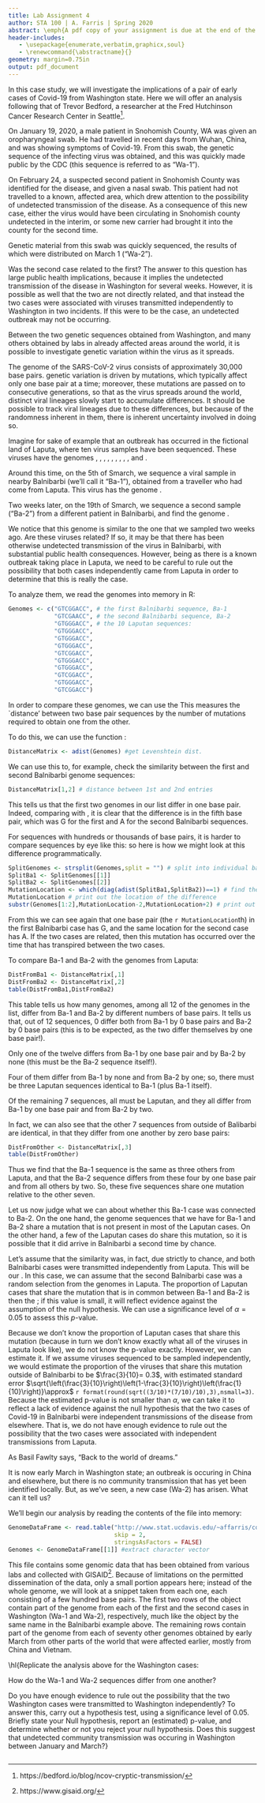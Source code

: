 ```yaml
---
title: Lab Assignment 4
author: STA 100 | A. Farris | Spring 2020
abstract: \emph{A pdf copy of your assignment is due at the end of the day (11:59pm PT) Monday, May 11. Submission of the pdf will be through Canvas. Please put in the effort to make it look reasonably professional -- you're encouraged to use R Markdown. Note that specific tasks for you are \hl{highlighted}. You are free to work in groups, but you must submit your own writeup, and run your own code.}
header-includes:
   - \usepackage{enumerate,verbatim,graphicx,soul}
   - \renewcommand{\abstractname}{}
geometry: margin=0.75in
output: pdf_document
---
```

\section*{Hypothesis testing: A simple test for viral lineage}
\subsection*{Introduction}
In this case study, we will investigate the implications of a pair of early cases of Covid-19 from Washington state. Here we will offer an analysis following that of Trevor Bedford, a researcher at the Fred Hutchinson Cancer Research Center in Seattle[^1]. 

[^1]: https://bedford.io/blog/ncov-cryptic-transmission/

On January 19, 2020, a male patient in Snohomish County, WA was given an oropharyngeal swab. He had travelled in recent days from Wuhan, China, and was showing symptoms of Covid-19. From this swab, the genetic sequence of the infecting virus was obtained, and this was quickly made public by the CDC (this sequence is referred to as "Wa-1"). 

On February 24, a suspected second patient in Snohomish County was identified for the disease, and given a nasal swab. This patient had not travelled to a known, affected area, which drew attention to the possibility of undetected transmission of the disease. As a consequence of this new case, either the virus would have been circulating in Snohomish county undetected in the interim, or some new carrier had brought it into the county for the second time.

Genetic material from this swab was quickly sequenced, the results of which were distributed on March 1 ("Wa-2"). 

Was the second case related to the first? The answer to this question has large public health implications, because it implies the undetected transmission of the disease in Washington for several weeks. However, it is possible as well that the two are not directly related, and that instead the two cases were associated with viruses transmitted independently to Washington in two incidents. If this were to be the case, an undetected outbreak may not be occurring. 

Between the two genetic sequences obtained from Washington, and many others obtained by labs in already affected areas around the world, it is possible to investigate genetic variation within the virus as it spreads. 

The genome of the SARS-CoV-2 virus consists of approximately 30,000 base pairs. genetic variation is driven by mutations, which typically affect only one base pair at a time; moreover, these mutations are passed on to consecutive generations, so that as the virus spreads around the world, distinct viral lineages slowly start to accumulate differences. It should be possible to track viral lineages due to these differences, but because of the randomness inherent in them, there is inherent uncertainty involved in doing so.


\subsection*{Investigating viral lineage}


Imagine for sake of example that an outbreak has occurred in the fictional land of Laputa, where ten virus samples have been sequenced. These viruses have the genomes \verb+GTGGGACC+, \verb+GTGGGACC+, \verb+GTGGGACC+, \verb+GTGGGACC+, \verb+GTCGGACC+, \verb+GTGGGACC+, \verb+GTGGGACC+, \verb+GTCGGACC+, \verb+GTGGGACC+, and \verb+GTCGGACC+.

Around this time, on the 5th of Smarch, we sequence a viral sample in nearby Balnibarbi (we'll call it "Ba-1"), obtained from a traveller who had come from Laputa. This virus has the genome \verb+GTCGGACC+.

Two weeks later, on the 19th of Smarch, we sequence a second sample ("Ba-2") from a different patient in Balnibarbi, and find the genome \verb+GTCGAACC+. 

We notice that this genome is similar to the one that we sampled two weeks ago. Are these viruses related? If so, it may be that there has been otherwise undetected transmission of the virus in Balnibarbi, with substantial public health consequences. However, being as there is a known outbreak taking place in Laputa, we need to be careful to rule out the possibility that both cases independently came from Laputa in order to determine that this is really the case.

To analyze them, we read the genomes into memory in R:

```R
Genomes <- c("GTCGGACC", # the first Balnibarbi sequence, Ba-1
             "GTCGAACC", # the second Balnibarbi sequence, Ba-2
             "GTGGGACC", # the 10 Laputan sequences:
             "GTGGGACC",
             "GTGGGACC",
             "GTGGGACC",
             "GTCGGACC",
             "GTGGGACC",
             "GTGGGACC",
             "GTCGGACC",
             "GTGGGACC",
             "GTCGGACC")
```


In order to compare these genomes, we can use the \emph{Levenshtein distance.} This measures the `distance' between two base pair sequences by the number of mutations required to obtain one from the other.

To do this, we can use the function \verb+adist+:
```r
DistanceMatrix <- adist(Genomes) #get Levenshtein dist.
```
We can use this to, for example, check the similarity between the first and second Balnibarbi genome sequences:
```r
DistanceMatrix[1,2] # distance between 1st and 2nd entries
```

This tells us that the first two genomes in our list differ in one base pair. Indeed, comparing \verb+GTCGGACC+ with \verb+GTCGAACC+, it is clear that the difference is in the fifth base pair, which was G for the first and A for the second Balnibarbi sequences. 

For sequences with hundreds or thousands of base pairs, it is harder to compare sequences by eye like this: so here is how we might look at this difference programmatically.

```r
SplitGenomes <- strsplit(Genomes,split = "") # split into individual base pairs
SplitBa1 <- SplitGenomes[[1]]
SplitBa2 <- SplitGenomes[[2]]
MutationLocation <- which(diag(adist(SplitBa1,SplitBa2))==1) # find the location of the mismatch
MutationLocation # print out the location of the difference
substr(Genomes[1:2],MutationLocation-2,MutationLocation+2) # print out the neighborhood of this location
```

From this we can see again that one base pair (the `r MutationLocation`th) in the first Balnibarbi case has G, and the same location for the second case has A. If the two cases are related, then this mutation has occurred over the time that has transpired between the two cases.

To compare Ba-1 and Ba-2 with the genomes from Laputa:
```r
DistFromBa1 <- DistanceMatrix[,1]
DistFromBa2 <- DistanceMatrix[,2]
table(DistFromBa1,DistFromBa2)
```

This table tells us how many genomes, among all 12 of the genomes in the list, differ from Ba-1 and Ba-2 by different numbers of base pairs. It tells us that, out of 12 sequences, 0 differ both from Ba-1 by 0 base pairs and Ba-2 by 0 base pairs (this is to be expected, as the two differ themselves by one base pair!).

Only one of the twelve differs from Ba-1 by one base pair and by Ba-2 by none (this must be the Ba-2 sequence itself!). 

Four of them differ from Ba-1 by none and from Ba-2 by one; so, there must be three Laputan sequences identical to Ba-1 (plus Ba-1 itself). 

Of the remaining 7 sequences, all must be Laputan, and they all differ from Ba-1 by one base pair and from Ba-2 by two.



In fact, we can also see that the other 7 sequences from outside of Balibarbi are identical, in that they differ from one another by zero base pairs:

```r
DistFromOther <- DistanceMatrix[,3]
table(DistFromOther)
```


Thus we find that the Ba-1 sequence is the same as three others from Laputa, and that the Ba-2 sequence differs from these four by one base pair and from all others by two. So, these five sequences share one mutation relative to the other seven.


\subsection*{A hypothesis test for viral lineage}

Let us now judge what we can about whether this Ba-1 case was connected to Ba-2. On the one hand, the genome sequences that we have for Ba-1 and Ba-2 share a mutation that is not present in most of the Laputan cases. On the other hand, a few of the Laputan cases do share this mutation, so it is possible that it did arrive in Balnibarbi a second time by chance.


Let's assume that the similarity was, in fact, due strictly to chance, and both Balnibarbi cases were transmitted independently from Laputa. This will be our \emph{null hypothesis}. In this case, we can assume that the second Balnibarbi case was a random selection from the genomes in Laputa. The proportion of Laputan cases that share the mutation that is in common between Ba-1 and Ba-2 is then the  \emph{p-value}; if this value is small, it will reflect evidence against the assumption of the null hypothesis. We can use a significance level of $\alpha=0.05$ to assess this $p$-value.

Because we don't know the proportion of Laputan cases that share this mutation (because in turn we don't know exactly what all of the viruses in Laputa look like), we do not know the p-value exactly. However, we can estimate it. If we assume viruses sequenced to be sampled independently, we would estimate the proportion of the viruses that share this mutation outside of Balnibarbi to be $\frac{3}{10}= 0.3$, with estimated standard error $\sqrt{\left(\frac{3}{10}\right)\left(1-\frac{3}{10}\right)\left(\frac{1}{10}\right)}\approx$ `r format(round(sqrt((3/10)*(7/10)/10),3),nsmall=3)`. Because the estimated p-value is not smaller than $\alpha$, we can take it to reflect a lack of evidence against the null hypothesis that the two cases of Covid-19 in Balnibarbi were independent transmissions of the disease from elsewhere. That is, we do not have enough evidence to rule out the possibility that the two cases were associated with independent transmissions from Laputa.





\subsection*{Back to the real world}

As Basil Fawlty says, "Back to the world of dreams." 

It is now early March in Washington state; an outbreak is occuring in China and elsewhere, but there is no community transmission that has yet been identified locally. But, as we've seen, a new case (Wa-2) has arisen. What can it tell us?

We'll begin our analysis by reading the contents of the file \verb+corona-genomes.txt+ into memory: 
```r
GenomeDataFrame <- read.table("http://www.stat.ucdavis.edu/~affarris/corona-genomes.txt",
                              skip = 2,
                              stringsAsFactors = FALSE)
Genomes <- GenomeDataFrame[[1]] #extract character vector
```
This file contains some genomic data that has been obtained from various labs and collected with GISAID[^2]. Because of limitations on the permitted dissemination of the data, only a small portion appears here; instead of the whole genome, we will look at a snippet taken from each one, each consisting of a few hundred base pairs. The first two rows of the object \verb+Genomes+ contain part of the genome from each of the first and the second cases in Washington (Wa-1 and Wa-2), respectively, much like the object by the same name in the Balnibarbi example above. The remaining rows contain part of the genome from each of seventy other genomes obtained by early March from other parts of the world that were affected earlier, mostly from China and Vietnam.

[^2]: https://www.gisaid.org/


\hl{Replicate the analysis above for the Washington cases:

How do the Wa-1 and Wa-2 sequences differ from one another? 

Do you have enough evidence to rule out the possibility that the two Washington cases were transmitted to Washington independently? To answer this, carry out a hypothesis test, using a significance level of 0.05. Briefly state your Null hypothesis, report an (estimated) p-value, and determine whether or not you reject your null hypothesis. Does this suggest that undetected community transmission was occuring in Washington between January and March?}


\hrulefill

\clearpage
\begin{center} Appendix: R Script \end{center}

```r
```